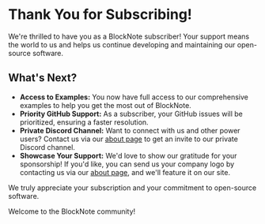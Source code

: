 # Thank You for Subscribing!

We're thrilled to have you as a BlockNote subscriber! Your support means the world to us and helps us continue developing and maintaining our open-source software.

## What's Next?

*   **Access to Examples:** You now have full access to our comprehensive examples to help you get the most out of BlockNote.
*   **Priority GitHub Support:** As a subscriber, your GitHub issues will be prioritized, ensuring a faster resolution.
*   **Private Discord Channel:** Want to connect with us and other power users? Contact us via our [about page](/about) to get an invite to our private Discord channel.
*   **Showcase Your Support:** We'd love to show our gratitude for your sponsorship! If you'd like, you can send us your company logo by contacting us via our [about page](/about), and we'll feature it on our site.

We truly appreciate your subscription and your commitment to open-source software.

Welcome to the BlockNote community!
